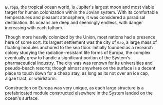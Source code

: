 ---
---

`Europa`, the tropical ocean world, is Jupiter's largest moon and most viable target for human colonization within the Jovian system. With its comfortable temperatures and pleasant atmosphere, it was considered a paradisal destination. Its oceans are deep and seemingly endless, with danger increasing with each fathom.

Though more heavily colonized by the Union, most nations had a presence here of some sort. Its largest settlement was the city of `Gao`, a large mass of floating modules anchored to the sea floor. Initially founded as a research colony studying the radiation-resistant life forms of Europa, the complex eventually grew to handle a significant portion of the System's pharmaceutical industry. The city was was renown for its universities and pseudo-beach resorts; though almost anywhere on the surface is a decent place to touch down for a cheap stay, as long as its not over an ice cap, algae tract, or whirlstorm.

Construction on Europa was very unique, as each large structure is a prefabricated module constructed elsewhere in the System landed on the ocean's surface.